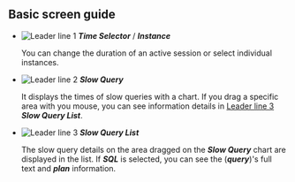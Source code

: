 ## Basic screen guide

<ProdImg img='db-slow-query.png' desc='slow query'/>

-   ![Leader line 1](/img/number-01.png) **_Time Selector_** / **_Instance_**

    You can change the duration of an active session or select individual instances.

-   ![Leader line 2](/img/number-02.png) **_Slow Query_**

    It displays the times of slow queries with a chart. If you drag a specific area with you mouse, you can see information details in [Leader line 3](/img/number-03.png) **_Slow Query List_**.

-   ![Leader line 3](/img/number-03.png) **_Slow Query List_**

    The slow query details on the area dragged on the **_Slow Query_** chart are displayed in the list. If **_SQL_** is selected, you can see the (**_query_**)'s full text and **_plan_** information.
